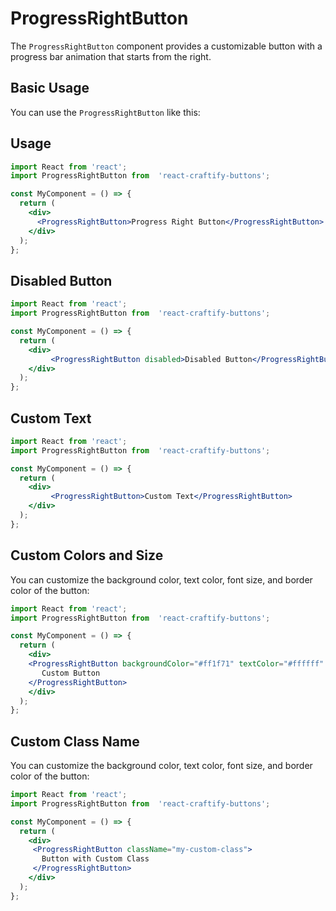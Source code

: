 
<Meta title="Buttons/ProgressRightButton" component={ProgressRightButton} />

# ProgressRightButton

The `ProgressRightButton` component provides a customizable button with a progress bar animation that starts from the right.

## Basic Usage

You can use the `ProgressRightButton` like this:

## Usage

```jsx
import React from 'react';
import ProgressRightButton from  'react-craftify-buttons';  

const MyComponent = () => {
  return (
    <div>
      <ProgressRightButton>Progress Right Button</ProgressRightButton>
    </div>
  );
};
```

## Disabled Button

```jsx
import React from 'react';
import ProgressRightButton from  'react-craftify-buttons';  

const MyComponent = () => {
  return (
    <div>
         <ProgressRightButton disabled>Disabled Button</ProgressRightButton>
    </div>
  );
};
```

## Custom Text

```jsx
import React from 'react';
import ProgressRightButton from  'react-craftify-buttons';  

const MyComponent = () => {
  return (
    <div>
         <ProgressRightButton>Custom Text</ProgressRightButton>
    </div>
  );
};
```

## Custom Colors and Size

You can customize the background color, text color, font size, and border color of the button:

```jsx
import React from 'react';
import ProgressRightButton from  'react-craftify-buttons';  

const MyComponent = () => {
  return (
    <div>
    <ProgressRightButton backgroundColor="#ff1f71" textColor="#ffffff" fontSize="1.5rem" borderColor="#ff0000">
       Custom Button
    </ProgressRightButton>
    </div>
  );
};
```

## Custom Class Name

You can customize the background color, text color, font size, and border color of the button:

```jsx
import React from 'react';
import ProgressRightButton from  'react-craftify-buttons';  

const MyComponent = () => {
  return (
    <div>
     <ProgressRightButton className="my-custom-class">
       Button with Custom Class
     </ProgressRightButton>
    </div>
  );
};
```